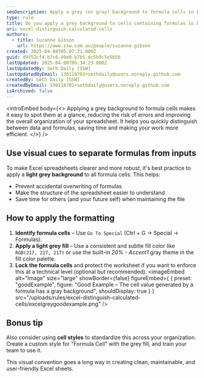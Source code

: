 ```yaml
---
seoDescription: Apply a grey (or gray) background to formula cells in Excel to reduce errors and make your spreadsheet easier to read and maintain.
type: rule
title: Do you apply a grey background to cells containing formulas in Excel?
uri: excel-distinguish-calculated-cells
authors:
  - title: Suzanne Gibson
    url: https://www.ssw.com.au/people/suzanne-gibson
created: 2025-04-08T05:07:21.000Z
guid: d9f52cf4-b7c6-49e0-b7b5-dc5b9c5e5b56
lastUpdated: 2025-04-08T06:34:23.000Z
lastUpdatedBy: Seth Daily [SSW]
lastUpdatedByEmail: 130118701+sethdaily@users.noreply.github.com
createdBy: Seth Daily [SSW]
createdByEmail: 130118701+sethdaily@users.noreply.github.com
isArchived: false
---
```


<introEmbed
  body={<>
Applying a grey background to formula cells makes it easy to spot them at a glance, reducing the risk of errors and improving the overall organization of your spreadsheet. It helps you quickly distinguish between data and formulas, saving time and making your work more efficient.
  </>}
/>
## Use visual cues to separate formulas from inputs

To make Excel spreadsheets clearer and more robust, it's best practice to apply a **light grey background** to all formula cells. This helps:

* Prevent accidental overwriting of formulas
* Make the structure of the spreadsheet easier to understand
* Save time for others (and your future self) when maintaining the file

## How to apply the formatting

1. **Identify formula cells** – Use `Go To Special` (Ctrl + G → Special → Formulas).
2. **Apply a light grey fill** – Use a consistent and subtle fill color like `RGB(217, 217, 217)` or use the built-in *20% - Accent1* gray theme in the fill color palette.
3. **Lock the formula cells** and protect the worksheet if you want to enforce this at a technical level (optional but recommended).
<imageEmbed
  alt="Image"
  size="large"
  showBorder={false}
  figureEmbed={ {
    preset: "goodExample",
    figure: "Good Example – The cell value generated by a formula has a gray background",
    shouldDisplay: true
  } }
  src="/uploads/rules/excel-distinguish-calculated-cells/excelgreygoodexample.png"
/>

## Bonus tip

Also consider using **cell styles** to standardize this across your organization. Create a custom style for "Formula Cell" with the grey fill, and train your team to use it.

This visual convention goes a long way in creating clean, maintainable, and user-friendly Excel sheets.
